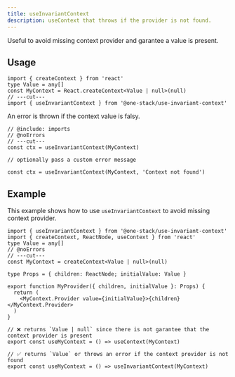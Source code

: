 ```yaml
---
title: useInvariantContext
description: useContext that throws if the provider is not found.
---
```


Useful to avoid missing context provider and garantee a value is present.

## Usage

```tsx twoslash include imports
import { createContext } from 'react'
type Value = any[]
const MyContext = React.createContext<Value | null>(null)
// ---cut---
import { useInvariantContext } from '@one-stack/use-invariant-context'
```

An error is thrown if the context value is falsy.

```tsx twoslash
// @include: imports
// @noErrors
// ---cut---
const ctx = useInvariantContext(MyContext)

// optionally pass a custom error message

const ctx = useInvariantContext(MyContext, 'Context not found')
```

## Example

This example shows how to use `useInvariantContext` to avoid missing context provider.

```tsx twoslash
import { useInvariantContext } from '@one-stack/use-invariant-context'
import { createContext, ReactNode, useContext } from 'react'
type Value = any[]
// @noErrors
// ---cut---
const MyContext = createContext<Value | null>(null)

type Props = { children: ReactNode; initialValue: Value }

export function MyProvider({ children, initialValue }: Props) {
  return (
    <MyContext.Provider value={initialValue}>{children}</MyContext.Provider>
  )
}

// ❌ returns `Value | null` since there is not garantee that the context provider is present
export const useMyContext = () => useContext(MyContext)

// ✅ returns `Value` or throws an error if the context provider is not found
export const useMyContext = () => useInvariantContext(MyContext)
```
